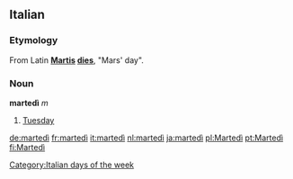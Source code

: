 ==Italian==
===Etymology===
From Latin '''[[Mars|Martis]] [[dies]]''', "Mars' day".

===Noun===
'''martedì''' ''m''

#[[Tuesday]]

[[Category:Italian days of the week]]

[[de:martedì]]
[[fr:martedì]]
[[it:martedì]]
[[nl:martedì]]
[[ja:martedì]]
[[pl:Martedì]]
[[pt:Martedì]]
[[fi:Martedì]]